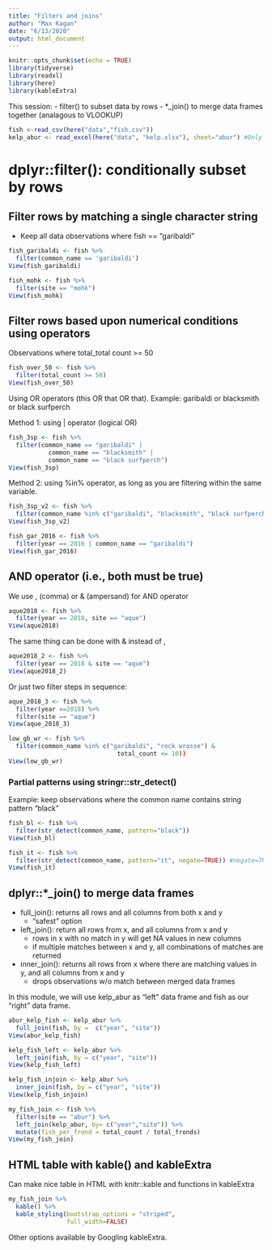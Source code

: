 ```yaml
---
title: "Filters and joins"
author: "Max Kagan"
date: "6/13/2020"
output: html_document
---
```


```r
knitr::opts_chunk$set(echo = TRUE)
library(tidyverse)
library(readxl)
library(here)
library(kableExtra)
```

This session:
- filter() to subset data by rows
- *_join() to merge data frames together (analagous to VLOOKUP)

```r
fish <-read_csv(here("data","fish.csv"))
kelp_abur <- read_excel(here("data", "kelp.xlsx"), sheet="abur") #Only read in sheet called "abur"
```

# dplyr::filter(): conditionally subset by rows

## Filter rows by matching a single character string
- Keep all data observations where fish == "garibaldi"

```r
fish_garibaldi <- fish %>%
  filter(common_name == 'garibaldi')
View(fish_garibaldi)
```

```r
fish_mohk <- fish %>%
  filter(site == "mohk")
View(fish_mohk)
```

## Filter rows based upon numerical conditions using operators

Observations where total_total count >= 50

```r
fish_over_50 <- fish %>%
  filter(total_count >= 50)
View(fish_over_50)
```

Using OR operators (this OR that OR that). Example: garibaldi or blacksmith or black surfperch

Method 1: using | operator (logical OR)

```r
fish_3sp <- fish %>%
  filter(common_name == "garibaldi" |
           common_name == "blacksmith" | 
           common_name == "black surfperch")
View(fish_3sp)
```

Method 2: using %in% operator, as long as you are filtering within the same variable. 

```r
fish_3sp_v2 <- fish %>%
  filter(common_name %in% c("garibaldi", "blacksmith", "black surfperch"))
View(fish_3sp_v2)
```

```r
fish_gar_2016 <- fish %>%
  filter(year == 2016 | common_name == "garibaldi")
View(fish_gar_2016)
```

## AND operator (i.e., both must be true)

We use , (comma) or & (ampersand) for AND operator

```r
aque2018 <- fish %>%
  filter(year == 2018, site == "aque")
View(aque2018)
```
  
The same thing can be done with & instead of ,

```r
aque2018_2 <- fish %>%
  filter(year == 2018 & site == "aque")
View(aque2018_2)
```

Or just two filter steps in sequence:

```r
aque_2018_3 <- fish %>%
  filter(year ==2018) %>%
  filter(site == "aque")
View(aque_2018_3)
```

```r
low_gb_wr <- fish %>%
  filter(common_name %in% c("garibaldi", "rock wrasse") &
                              total_count <= 10))
View(low_gb_wr)
```

### Partial patterns using stringr::str_detect()

Example: keep observations where the common name contains string pattern "black"

```r
fish_bl <- fish %>%
  filter(str_detect(common_name, pattern="black"))
View(fish_bl)
```

```r
fish_it <- fish %>%
  filter(str_detect(common_name, pattern="it", negate=TRUE)) #negate=TRUE inverts selection
View(fish_it)
```

## dplyr::*_join() to merge data frames

- full_join(): returns all rows and all columns from both x and y
  - "safest" option
- left_join(): return all rows from x, and all columns from x and y
  - rows in x with no match in y will get NA values in new columns
  - if multiple matches between x and y, all combinations of matches are returned
- inner_join(): returns all rows from x where there are matching values in y, and all columns from x and y
  - drops observations w/o match between merged data frames
  
In this module, we will use kelp_abur as "left" data frame and fish as our "right" data frame.

```r
abur_kelp_fish <- kelp_abur %>%
  full_join(fish, by =  c("year", "site"))
View(abur_kelp_fish)
```

```r
kelp_fish_left <- kelp_abur %>%
  left_join(fish, by = c("year", "site"))
View(kelp_fish_left)
```

```r
kelp_fish_injoin <- kelp_abur %>%
  inner_join(fish, by = c("year", "site"))
View(kelp_fish_injoin)
```

```r
my_fish_join <- fish %>%
  filter(site == "abur") %>%
  left_join(kelp_abur, by= c("year","site")) %>%
  mutate(fish_per_frond = total_count / total_fronds)
View(my_fish_join)
```

## HTML table with kable() and kableExtra

Can make nice table in HTML with knitr::kable and functions in kableExtra

```r
my_fish_join %>%
  kable() %>%
  kable_styling(bootstrap_options = "striped",
                full_width=FALSE)
```
Other options available by Googling kableExtra.
